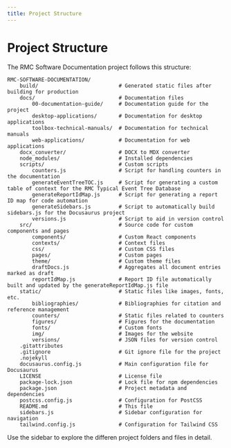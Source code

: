 ```yaml
---
title: Project Structure
---
```


# Project Structure

The RMC Software Documentation project follows this structure:

```
RMC-SOFTWARE-DOCUMENTATION/
    build/                          # Generated static files after building for production
    docs/                           # Documentation files
        00-documentation-guide/     # Documentation guide for the project
        desktop-applications/       # Documentation for desktop applications
        toolbox-technical-manuals/  # Documentation for technical manuals
        web-applications/           # Documentation for web applications
    docx_converter/                 # DOCX to MDX converter
    node_modules/                   # Installed dependencies
    scripts/                        # Custom scripts
        counters.js                 # Script for handling counters in the documentation
        generateEventTreeTOC.js     # Script for generating a custom table of context for the RMC Typical Event Tree Database
        generateReportIdMap.js      # Script for generating a report ID map for code automation
        generateSidebars.js         # Script to automatically build sidebars.js for the Docusaurus project
        versions.js                 # Script to aid in version control
    src/                            # Source code for custom components and pages
        components/                 # Custom React components
        contexts/                   # Context files
        css/                        # Custom CSS files
        pages/                      # Custom pages
        theme/                      # Custom theme files
        draftDocs.js                # Aggregates all document entries marked as draft
        reportIdMap.js              # Report ID file automatically built and updated by the generateReportIdMap.js file
    static/                         # Static files like images, fonts, etc.
        bibliographies/             # Bibliographies for citation and reference management
        counters/                   # Static files related to counters
        figures/                    # Figures for the documentation
        fonts/                      # Custom fonts
        img/                        # Images for the website
        versions/                   # JSON files for version control
    .gitattributes
    .gitignore                      # Git ignore file for the project
    .nojekyll
    docusaurus.config.js            # Main configuration file for Docusaurus
    LICENSE                         # License file
    package-lock.json               # Lock file for npm dependencies
    package.json                    # Project metadata and dependencies
    postcss.config.js               # Configuration for PostCSS
    README.md                       # This file
    sidebars.js                     # Sidebar configuration for navigation
    tailwind.config.js              # Configuration for Tailwind CSS
```

Use the sidebar to explore the differen project folders and files in detail.
